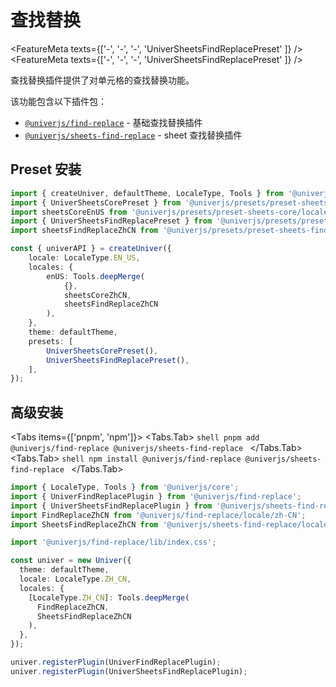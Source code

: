 
# 查找替换

<FeatureMeta texts={['-', '-', '-', 'UniverSheetsFindReplacePreset' ]} />
<FeatureMeta texts={['-', '-', '-', 'UniverSheetsFindReplacePreset' ]} />

查找替换插件提供了对单元格的查找替换功能。

该功能包含以下插件包：

* [`@univerjs/find-replace`](https://www.npmjs.com/package/@univerjs/find-replace/README) - 基础查找替换插件
* [`@univerjs/sheets-find-replace`](https://www.npmjs.com/package/@univerjs/sheets-find-replace/README) - sheet 查找替换插件

## Preset 安装

```ts {4-5,13,19}
import { createUniver, defaultTheme, LocaleType, Tools } from '@univerjs/presets';
import { UniverSheetsCorePreset } from '@univerjs/presets/preset-sheets-core';
import sheetsCoreEnUS from '@univerjs/presets/preset-sheets-core/locales/en-US';
import { UniverSheetsFindReplacePreset } from '@univerjs/presets/preset-sheets-find-replace';
import sheetsFindReplaceZhCN from '@univerjs/presets/preset-sheets-find-replace/locales/en-US';

const { univerAPI } = createUniver({
    locale: LocaleType.EN_US,
    locales: {
        enUS: Tools.deepMerge(
            {},
            sheetsCoreZhCN,
            sheetsFindReplaceZhCN 
        ),
    },
    theme: defaultTheme,
    presets: [
        UniverSheetsCorePreset(),
        UniverSheetsFindReplacePreset(),
    ],
});
```

## 高级安装

<Tabs items={['pnpm', 'npm']}>
  <Tabs.Tab>
    ```shell
    pnpm add @univerjs/find-replace @univerjs/sheets-find-replace
    ```
  </Tabs.Tab>
  <Tabs.Tab>
    ```shell
    npm install @univerjs/find-replace @univerjs/sheets-find-replace
    ```
  </Tabs.Tab>
</Tabs>

```typescript {2-5,7,14-15,20-21}
import { LocaleType, Tools } from '@univerjs/core';
import { UniverFindReplacePlugin } from '@univerjs/find-replace';
import { UniverSheetsFindReplacePlugin } from '@univerjs/sheets-find-replace';
import FindReplaceZhCN from '@univerjs/find-replace/locale/zh-CN';
import SheetsFindReplaceZhCN from '@univerjs/sheets-find-replace/locale/zh-CN';

import '@univerjs/find-replace/lib/index.css';

const univer = new Univer({
  theme: defaultTheme,
  locale: LocaleType.ZH_CN,
  locales: {
    [LocaleType.ZH_CN]: Tools.deepMerge(
      FindReplaceZhCN,
      SheetsFindReplaceZhCN
    ),
  },
});

univer.registerPlugin(UniverFindReplacePlugin);
univer.registerPlugin(UniverSheetsFindReplacePlugin);
```
